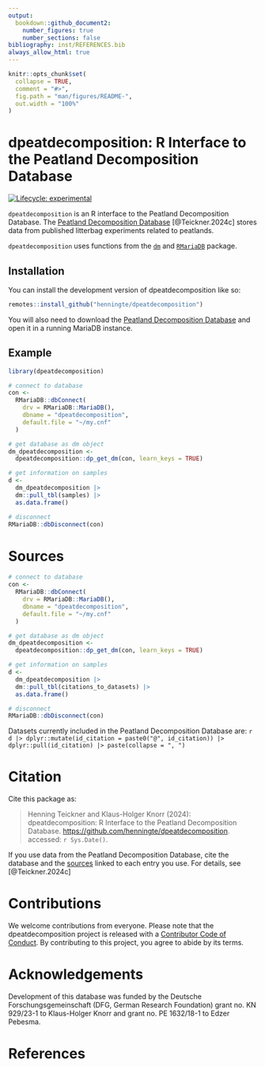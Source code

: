 ```yaml
---
output: 
  bookdown::github_document2:
    number_figures: true
    number_sections: false
bibliography: inst/REFERENCES.bib
always_allow_html: true
---
```


<!-- README.md is generated from README.Rmd. Please edit that file -->

```r
knitr::opts_chunk$set(
  collapse = TRUE,
  comment = "#>",
  fig.path = "man/figures/README-",
  out.width = "100%"
)
```

# dpeatdecomposition: R Interface to the Peatland Decomposition Database

<!-- badges: start -->
[![Lifecycle: experimental](https://img.shields.io/badge/lifecycle-experimental-orange.svg)](https://lifecycle.r-lib.org/articles/stages.html#experimental)
<!-- badges: end -->

`dpeatdecomposition` is an R interface to the Peatland Decomposition Database. The [Peatland Decomposition Database](---todo:link) [@Teickner.2024c] stores data from published litterbag experiments related to peatlands.

`dpeatdecomposition` uses functions from the [`dm`](https://github.com/cynkra/dm) and [`RMariaDB`](https://github.com/r-dbi/RMariaDB) package.

## Installation

You can install the development version of dpeatdecomposition like so:

``` r
remotes::install_github("henningte/dpeatdecomposition")
```

You will also need to download the [Peatland Decomposition Database](---todo) and open it in a running MariaDB instance.


## Example


```r
library(dpeatdecomposition)

# connect to database
con <-
  RMariaDB::dbConnect(
    drv = RMariaDB::MariaDB(),
    dbname = "dpeatdecomposition",
    default.file = "~/my.cnf"
  )

# get database as dm object
dm_dpeatdecomposition <-
  dpeatdecomposition::dp_get_dm(con, learn_keys = TRUE)

# get information on samples
d <- 
  dm_dpeatdecomposition |>
  dm::pull_tbl(samples) |>
  as.data.frame()

# disconnect
RMariaDB::dbDisconnect(con)
```


# Sources

```r
# connect to database
con <-
  RMariaDB::dbConnect(
    drv = RMariaDB::MariaDB(),
    dbname = "dpeatdecomposition",
    default.file = "~/my.cnf"
  )

# get database as dm object
dm_dpeatdecomposition <-
  dpeatdecomposition::dp_get_dm(con, learn_keys = TRUE)

# get information on samples
d <- 
  dm_dpeatdecomposition |>
  dm::pull_tbl(citations_to_datasets) |>
  as.data.frame()

# disconnect
RMariaDB::dbDisconnect(con)
```

Datasets currently included in the Peatland Decomposition Database are: `r d |> dplyr::mutate(id_citation = paste0("@", id_citation)) |> dplyr::pull(id_citation) |> paste(collapse = ", ")`


# Citation

Cite this package as: 

> Henning Teickner and Klaus-Holger Knorr (2024): dpeatdecomposition: R Interface to the Peatland Decomposition Database. <https://github.com/henningte/dpeatdecomposition>. accessed: `r Sys.Date()`. 

If you use data from the Peatland Decomposition Database, cite the database and the [sources](Sources) linked to each entry you use. For details, see [@Teickner.2024c]


# Contributions

We welcome contributions from everyone. Please note that the dpeatdecomposition project is released with a [Contributor Code of Conduct](https://contributor-covenant.org/version/2/1/CODE_OF_CONDUCT.html). By contributing to this project, you agree to abide by its terms.


# Acknowledgements

Development of this database was funded by the Deutsche Forschungsgemeinschaft (DFG, German Research Foundation) grant no. KN 929/23-1 to Klaus-Holger Knorr and grant no. PE 1632/18-1 to Edzer Pebesma.


# References
